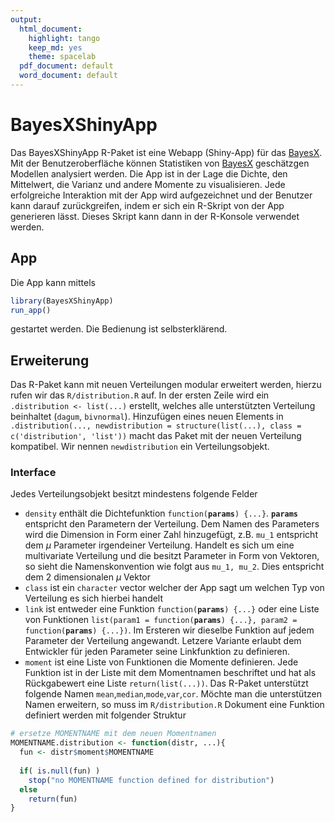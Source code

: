 ```yaml
---
output:
  html_document:
    highlight: tango
    keep_md: yes
    theme: spacelab
  pdf_document: default
  word_document: default
---
```

# BayesXShinyApp

Das BayesXShinyApp R-Paket ist eine Webapp (Shiny-App) für das [BayesX](http://www.statistik.lmu.de/~bayesx/bayesx.html). Mit der Benutzeroberfläche können Statistiken von [BayesX](http://www.statistik.lmu.de/~bayesx/bayesx.html) geschätzgen Modellen analysiert werden.
Die App ist in der Lage die Dichte, den Mittelwert, die Varianz und andere
Momente zu visualisieren. Jede erfolgreiche Interaktion mit der App wird
aufgezeichnet und der Benutzer kann darauf zurückgreifen, indem er sich ein R-Skript
von der App generieren lässt. Dieses Skript kann dann in der R-Konsole
verwendet werden.

## App
Die App kann mittels

```r
library(BayesXShinyApp)
run_app()
```

gestartet werden. Die Bedienung ist selbsterklärend.

## Erweiterung
Das R-Paket kann mit neuen Verteilungen modular erweitert werden, 
hierzu rufen wir das `R/distribution.R` auf. In der ersten Zeile wird ein 
`.distribution <- list(...)` erstellt, welches alle
unterstützten Verteilung beinhaltet (`dagum`, `bivnormal`). Hinzufügen eines 
neuen Elements in `.distribution(..., newdistribution = structure(list(...), class = c('distribution', 'list'))` macht das Paket 
mit der neuen Verteilung kompatibel. Wir nennen `newdistribution` ein 
Verteilungsobjekt.

### Interface
Jedes Verteilungsobjekt besitzt mindestens folgende Felder

* `density` enthält die Dichtefunktion `function(`**`params`**`) {...}`. 
**`params`** entspricht den Parametern der Verteilung. Dem Namen des Parameters
wird die Dimension in Form einer Zahl hinzugefügt, z.B. `mu_1` entspricht dem
$\mu$ Parameter irgendeiner Verteilung. Handelt es sich um eine multivariate
Verteilung und die besitzt Parameter in Form von Vektoren, so sieht die Namenskonvention wie folgt aus `mu_1, mu_2`. Dies entspricht dem 2 dimensionalen *$\mu$* Vektor
* `class` ist ein `character` vector welcher der App sagt um welchen Typ von 
Verteilung es sich hierbei handelt
* `link` ist entweder eine Funktion `function(`**`params`**`) {...}` oder eine
Liste von Funktionen `list(param1 = function(`**`params`**`) {...}, param2 = function(`**`params`**`) {...})`. Im Ersteren
wir dieselbe Funktion auf jedem Parameter der Verteilung angewandt. Letzere Variante
erlaubt dem Entwickler für jeden Parameter seine Linkfunktion zu definieren.
* `moment` ist eine Liste von Funktionen die Momente definieren. Jede Funktion
ist in der Liste mit dem Momentnamen beschriftet und hat als Rückgabewert eine 
Liste `return(list(...))`. Das R-Paket unterstützt
folgende Namen `mean`,`median`,`mode`,`var`,`cor`. Möchte man die unterstützen Namen
erweitern, so muss im `R/distribution.R` Dokument eine Funktion definiert werden
mit folgender Struktur


```r
# ersetze MOMENTNAME mit dem neuen Momentnamen
MOMENTNAME.distribution <- function(distr, ...){
  fun <- distr$moment$MOMENTNAME
  
  if( is.null(fun) )
    stop("no MOMENTNAME function defined for distribution")
  else
    return(fun)
}
```


